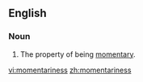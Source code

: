 ==English==
===Noun===
{{en-noun|-|es}}

# The property of being [[momentary]].

[[vi:momentariness]]
[[zh:momentariness]]
